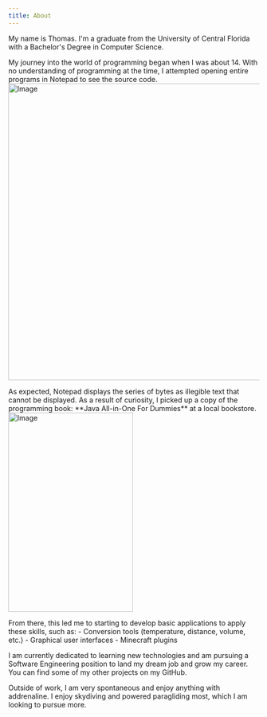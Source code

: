 ```yaml
---
title: About
---
```


<p>
    My name is Thomas. I'm a graduate from the University of Central Florida with a Bachelor's Degree in Computer Science.
</p>

<p>
    My journey into the world of programming began when I was about 14. With no understanding of programming at the time, I attempted opening entire programs in Notepad to see the source code.
    <Image
        src="/images/about/notepad-exe-screenshot.jpg"
        width="1264"
        height="596"
        alt="Image"
    />
</p>

<p>
    As expected, Notepad displays the series of bytes as illegible text that cannot be displayed. As a result of curiosity, I picked up a copy of the programming book: **Java All-in-One For Dummies** at a local bookstore.
    <Image
        src="/images/about/java-for-dummies-book.jpg"
        width="250"
        height="400"
        alt="Image"
    />
</p>

<p>
    From there, this led me to starting to develop basic applications to apply these skills, such as:
    - Conversion tools (temperature, distance, volume, etc.)
    - Graphical user interfaces
    - Minecraft plugins
    <br />
</p>

<p>
    I am currently dedicated to learning new technologies and am pursuing a Software Engineering position to land my dream job and grow my career. You can find some of my other projects on my GitHub.
</p>

<p>
    Outside of work, I am very spontaneous and enjoy anything with addrenaline. I enjoy skydiving and powered paragliding most, which I am looking to pursue more.
</p>